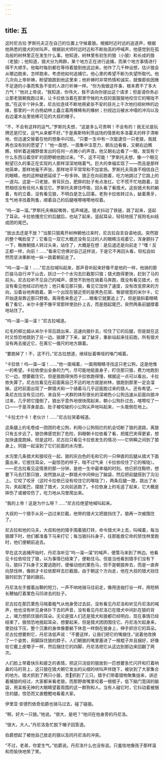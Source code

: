 ```yaml
---
---
---
```

title: 五
---




这时尼古拉·罗斯托夫正在自己的位置上守候着狼。根据时近时远的追逐声，根据他熟悉的猎犬的吠叫声，根据驯犬师时远时近和不断抬高的呼喊声，他感觉到在孤岛般的树林里正在发生什么事。他知道，树林里有初生的狼（小狼）和长成的狼（老狼）；他知道，猎犬分为两群，某个地方正在进行追捕，而某个地方事情进行得不大顺手。他每时每刻都在等待着狼到他这边来。他作了几千种设想，估计狼会从哪边跑来，怎样跑来，考虑他如何追捕它。他心里的希望不断为失望所取代。他几次向上帝祈祷，盼望狼跑到他这里来；他祈祷时非常热情和诚实，就像那些因微不足道的小事而焦急不安的人进行祈祷一样。“你为我做这件事，根本费不了多大力气！”他对上帝说，“我知道，你伟大，我不该向你提出这个请求；但是请你务必让那老狼朝我跑过来，让卡拉依当着在那里守候的大叔的面狠狠地咬住它的喉咙不放。”在这半个钟头里，尼古拉连续不断地用紧张不安的目光上千次地扫视树林的边缘，那里的一片白杨幼林上矗立着两棵稀有的橡树；扫视边沿被水冲塌的冲沟以及右边灌木丛里依稀可见的大叔的帽子。

“不，不会有这样的运气，”罗斯托夫想，“这是多么可贵啊！不会有的！我无论是玩牌还是打仗，运气从来都不好。”于是奥斯特利茨战场的情景和多洛霍夫的样子清晰地、但迅速交替着在他的想象中闪现。“只要一生中有一次能逮住一只老狼，我就再也没有别的愿望了！”他一面想，一面集中注意力，朝左边看看，又朝右边瞧瞧，倾听着追捕野兽发出的任何一点微小的声音。他又朝右边看了一眼，发现有个什么东西沿着空旷的田野朝他跑过来。“不，这不可能！”罗斯托夫想，像一个眼见盼望已久的事正在实现的人那样深深地喘着气。巨大的幸福实现了——而且是那样地简单，那样地毫不声张，那样地平平常常和不加宣扬。罗斯托夫简直不相信自己的眼睛，他的这种疑惑延续了一秒多钟。狼正在向前跑着，吃力地跳过了它路上的一道沟。这是一只老狼，脊背灰白，肥胖的肚子有点发红。它不慌不忙地跑着，显然相信没有任何人看见它。罗斯托夫屏住呼吸，回头看了看猎犬。这些猎犬有的躺着，有的立着，没有看见狼，不明白是怎么回事。老狗卡拉依转过头，龇着黄牙，生气地寻找着狗蚤，顺着自己的后腿喀嚓喀嚓地咬着。

“呜—溜—溜。”罗斯托夫噘起嘴唇，低声喊道。猎犬抖动了铁链，跳了起来，竖起了耳朵。卡拉依搔完它的后腿后，也站了起来，竖起耳朵，轻轻地摇了摇狗毛纠结成团的尾巴。

“放出去还是不放？”当那只狼离开树林朝他过来时，尼古拉自言自语地说。突然狼的整个嘴脸变了；它看见一双它大概还没有见过的人的眼睛注视着它，浑身颤抖了一下，略微朝猎人转过头来，站住了，大概是在想：是后退还是向前走？“嘿！反正都一样，向前！……”看来它仿佛对自己这样说，于是它不再回头看，轻松自如然而坚决果断地一纵一跳着朝前走了。

“呜—溜—溜！……”尼古拉喊叫起来，那声音听起来好像不是他的一样，他骑的那匹骏马自行冲下山去，跃过一个个水沟去拦截那只狼；猎犬跑得更快，赶到了马的前头。尼古拉听不见自己的喊声，感觉不到他在骑着马奔跑，既没有看见猎犬，也没有看见他经过的地方；他只看见那只狼，看见它加快了速度，没有改变原来的方向，沿着谷地奔跑着。第一个出现在狼近旁的是黑色花斑、臀部很宽的米尔卡，它开始逐渐靠近那只野兽。离得愈来愈近了……眼看它就要追上了。但是狼斜着眼睛看了看它，米尔卡便不像平常那样使劲扑上去，而是翘起尾巴，突然两条前腿撑着地站住了。

“呜—溜—溜—溜！”尼古拉喊道。

红毛的柳比姆从米尔卡背后跳出来，迅速向狼扑去，咬住了它的后腿，但是就在这时又惊恐地跳到了另一边。狼蹲了下来，龇了龇牙，重新站起来往前跑，所有猎犬没有再去接近它，在离它一俄尺的地方跟着。

“要跑掉了！不，这不行。”尼古拉想道，继续扯着嘶哑的嗓门喊着。

“卡拉依！呜—溜—溜！……”他一面喊着，一面用眼睛寻找这只老公狗，这是他惟一的希望。卡拉依使出全身的力气，尽可能地挺直身子，盯住那只狼，费力地跑到它一边，想要截住它。但是狼跑得快而卡拉依跑得慢，根据这一点可以看出，卡拉依失算了。尼古拉看见在前面离自己不远的地方就是树林，狼跑到那里一定会溜掉。这时前面出现了一群猎犬和一个骑着马几乎迎面跑过来的猎人。还有希望。一条尼古拉没有见过的、来自另一犬群的体形很长的深褐色小公狗迅速从前面向狼冲过来，几乎把它撞倒了。狼出乎意外地很快爬起来，朝小公狗扑过去，喀嚓咬了一口——于是浑身是血、肚子被咬破的小公狗尖声地叫起来，一头栽倒在地上。

“卡拉尤什卡！老伙计！……”尼古拉哭着喊道。

这条腿上的毛卷成一团团的老公狗，利用小公狗阻拦的机会切断了狼的道路，离狼只有五步远了。狼仿佛感觉到了危险，斜眼朝卡拉依看了看，把尾巴夹得更紧，想加快速度跑掉。但是这时，尼古拉只看见卡拉依发生的情况——它转瞬之间到了狼身上，同狼一起滚到了它们前面的水沟里。

水沟里几条猎犬和狼咬在一起，狼的灰白色的毛和它的一只伸直的后腿从猎犬下面露出来，它抿住耳朵，一副惊恐的样子，喘不过气来（卡拉依咬住了它的喉咙）。——尼古拉看见这情景的那一分钟，是他一生中最幸福的时刻。他已抓住鞍桥，想要下马去打那只狼，突然狼从这一群猎犬中间伸出了脑袋，然后把前腿搭到了沟沿上。它咬了咬牙（这时卡拉依已没有咬住它的喉咙了），两条后腿一蹬，跳出了水沟，夹起尾巴，摆脱了猎犬，又向前逃跑了。卡拉依身上的毛竖了起来，它大概是摔伤了或被咬伤了，吃力地从沟里爬出来。

“我的上帝！这是为什么呀？……”尼古拉绝望地喊叫起来。

大叔的一个猎手从另一边过来拦截，他带的猎犬又把狼挡住了。狼再一次被围住了。

尼古拉和他的马夫，大叔和他的猎手围着狼打转，命令猎犬冲上去，叫喊着，每当狼蹲下时，他们都准备下马来打它；每当狼抖抖身子，往那能救它命的禁伐林里跑时，他们便朝前追去。

早在这次追捕开始时，丹尼洛听见“呜—溜—溜”的喊声，便策马来到了林边。他看见卡拉依咬住了狼，以为事情已结束了，便勒住马。但是当他看到猎手们没有下马，狼抖了抖身子又要逃跑时，便催动他的栗色马，但不是朝狼奔去，而是一直奔向禁伐林，像刚才卡拉依那样去拦截狼。由于朝这个方向走，他在大叔的猎犬挡住狼时赶到了狼的跟前。

丹尼洛左手握着出鞘的短刀，一声不响地骑马往前走，像用连枷打谷一样，用短柄长鞭抽打着栗色马凹进去的肚子。

尼古拉在那匹栗色马喘着粗气从他身旁过去前，没有看见丹尼洛和听见丹尼洛的喊声，他也没有听见身体扑下去的声音，没有看见丹尼洛已在猎犬中间趴在狼的背上，竭力想抓住狼的耳朵。无论是猎人们还是猎犬和狼都已经明白，现在事情已经结束了。狼惊恐地抿起耳朵，想要起来，但是猎犬团团围住它。丹尼洛欠起身来，使劲往下压，整个沉重的身体像要躺下休息一样倒在狼身上，伸手抓住它的耳朵。尼古拉想要刺它，丹尼洛低声说：“不要这样，让我们把它的嘴捆住，”说着他改换了一个姿势，用脚踩住狼的脖子。人们朝狼的嘴里塞进了一根棍子并且捆好，好像给它戴上皮嚼子一样，然后捆住它的四脚，丹尼洛把它从这边到那边来回翻了两次。

人们脸上带着快乐和疲乏的表情，把这只活捉的狼放到一匹想要急忙闪开和打着响鼻的马的背上，这只狼在猎犬朝它发出的尖细的吠叫声伴随下，被驮到了大家集合的地方。猎犬抓到了两只小狼，灵𤟥抓到了三只。猎手们带着猎物聚集拢来，讲述着捕狼的经过，大家都来看老狼，而那野兽嘴里咬着一根棍子，低下脑门宽阔的脑袋，用呆板无神的大眼睛望着周围的这一群狗和人。当有人碰它时，它抖动着被捆住的腿，惊恐而又直瞪瞪地看着大家。

伊里亚·安德烈依奇伯爵也骑马过去，碰了碰狼。

“啊，好大一只狼。”他说。“很大，是吧？”他问在他身旁的丹尼洛。

“很大，大人。”丹尼洛急忙脱下帽子回答道。

伯爵想起了被他自己放走的狼以及同丹尼洛的冲突。

“不过，老弟，你爱生气。”伯爵说。丹尼洛什么也没有说。只羞怯地像孩子那样温和而愉快地笑了笑。